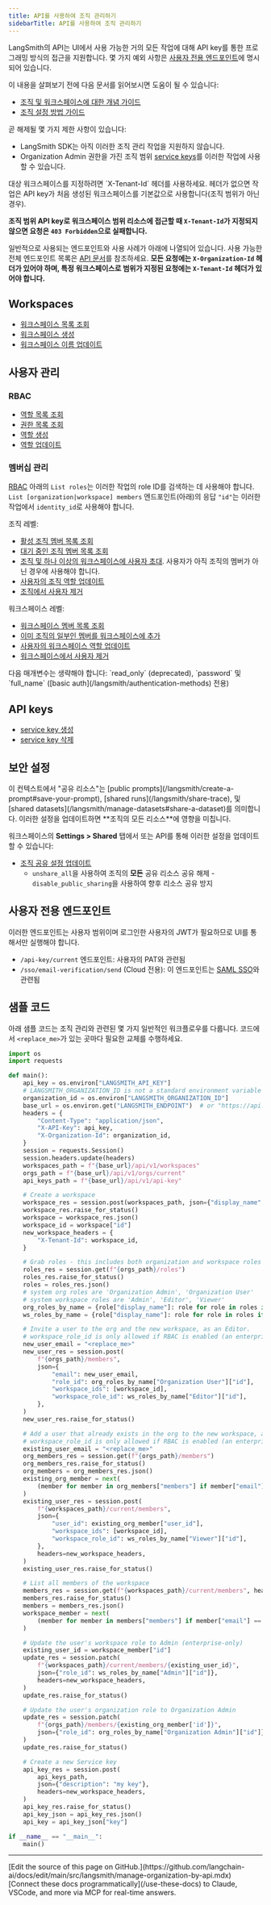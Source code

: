 ```yaml
---
title: API를 사용하여 조직 관리하기
sidebarTitle: API를 사용하여 조직 관리하기
---
```


LangSmith의 API는 UI에서 사용 가능한 거의 모든 작업에 대해 API key를 통한 프로그래밍 방식의 접근을 지원합니다. 몇 가지 예외 사항은 [사용자 전용 엔드포인트](#user-only-endpoints)에 명시되어 있습니다.

<Check>
이 내용을 살펴보기 전에 다음 문서를 읽어보시면 도움이 될 수 있습니다:

* [조직 및 워크스페이스에 대한 개념 가이드](/langsmith/administration-overview)
* [조직 설정 방법 가이드](/langsmith/set-up-a-workspace#set-up-an-organization)
</Check>

<Note>
곧 해제될 몇 가지 제한 사항이 있습니다:

* LangSmith SDK는 아직 이러한 조직 관리 작업을 지원하지 않습니다.
* Organization Admin 권한을 가진 조직 범위 [service keys](/langsmith/administration-overview#service-keys)를 이러한 작업에 사용할 수 있습니다.
</Note>

<Warning>
대상 워크스페이스를 지정하려면 `X-Tenant-Id` 헤더를 사용하세요. 헤더가 없으면 작업은 API key가 처음 생성된 워크스페이스를 기본값으로 사용합니다(조직 범위가 아닌 경우).

**조직 범위 API key로 워크스페이스 범위 리소스에 접근할 때 `X-Tenant-Id`가 지정되지 않으면 요청은 `403 Forbidden`으로 실패합니다.**
</Warning>

일반적으로 사용되는 엔드포인트와 사용 사례가 아래에 나열되어 있습니다. 사용 가능한 전체 엔드포인트 목록은 [API 문서](https://api.smith.langchain.com/redoc)를 참조하세요. **모든 요청에는 `X-Organization-Id` 헤더가 있어야 하며, 특정 워크스페이스로 범위가 지정된 요청에는 `X-Tenant-Id` 헤더가 있어야 합니다.**

## Workspaces

* [워크스페이스 목록 조회](https://api.smith.langchain.com/redoc#tag/workspaces/operation/list_workspaces_api_v1_workspaces_get)
* [워크스페이스 생성](https://api.smith.langchain.com/redoc#tag/workspaces/operation/create_workspace_api_v1_workspaces_post)
* [워크스페이스 이름 업데이트](https://api.smith.langchain.com/redoc#tag/workspaces/operation/patch_workspace_api_v1_workspaces__workspace_id__patch)

## 사용자 관리

### RBAC

* [역할 목록 조회](https://api.smith.langchain.com/redoc#tag/orgs/operation/list_organization_roles_api_v1_orgs_current_roles_get)
* [권한 목록 조회](https://api.smith.langchain.com/redoc#tag/orgs/operation/update_organization_roles_api_v1_orgs_current_roles__role_id__patch)
* [역할 생성](https://api.smith.langchain.com/redoc#tag/orgs/operation/create_organization_roles_api_v1_orgs_current_roles_post)
* [역할 업데이트](https://api.smith.langchain.com/redoc#tag/orgs/operation/update_organization_roles_api_v1_orgs_current_roles__role_id__patch)

### 멤버십 관리

[RBAC](#rbac) 아래의 `List roles`는 이러한 작업의 role ID를 검색하는 데 사용해야 합니다. `List [organization|workspace] members` 엔드포인트(아래)의 응답 `"id"`는 이러한 작업에서 `identity_id`로 사용해야 합니다.

조직 레벨:

* [활성 조직 멤버 목록 조회](https://api.smith.langchain.com/redoc#tag/orgs/operation/get_current_active_org_members_api_v1_orgs_current_members_active_get)
* [대기 중인 조직 멤버 목록 조회](https://api.smith.langchain.com/redoc#tag/orgs/operation/get_current_pending_org_members_api_v1_orgs_current_members_pending_get)
* [조직 및 하나 이상의 워크스페이스에 사용자 초대](https://api.smith.langchain.com/redoc#tag/orgs/operation/add_members_to_current_org_batch_api_v1_orgs_current_members_batch_post). 사용자가 아직 조직의 멤버가 아닌 경우에 사용해야 합니다.
* [사용자의 조직 역할 업데이트](https://api.smith.langchain.com/redoc#tag/workspaces/operation/add_member_to_current_workspace_api_v1_workspaces_current_members_post)
* [조직에서 사용자 제거](https://api.smith.langchain.com/redoc#tag/orgs/operation/remove_member_from_current_org_api_v1_orgs_current_members__identity_id__delete)

워크스페이스 레벨:

* [워크스페이스 멤버 목록 조회](https://api.smith.langchain.com/redoc#tag/workspaces/operation/get_current_workspace_members_api_v1_workspaces_current_members_get)
* [이미 조직의 일부인 멤버를 워크스페이스에 추가](https://api.smith.langchain.com/redoc#tag/workspaces/operation/add_member_to_current_workspace_api_v1_workspaces_current_members_post)
* [사용자의 워크스페이스 역할 업데이트](https://api.smith.langchain.com/redoc#tag/workspaces/operation/add_member_to_current_workspace_api_v1_workspaces_current_members_post)
* [워크스페이스에서 사용자 제거](https://api.smith.langchain.com/redoc#tag/workspaces/operation/delete_current_workspace_member_api_v1_workspaces_current_members__identity_id__delete)

<Note>
다음 매개변수는 생략해야 합니다: `read_only` (deprecated), `password` 및 `full_name` ([basic auth](/langsmith/authentication-methods) 전용)
</Note>

## API keys

* [service key 생성](https://api.smith.langchain.com/redoc#tag/api-key/operation/generate_api_key_api_v1_api_key_post)
* [service key 삭제](https://api.smith.langchain.com/redoc#tag/api-key/operation/delete_api_key_api_v1_api_key__api_key_id__delete)

## 보안 설정

<Note>
이 컨텍스트에서 "공유 리소스"는 [public prompts](/langsmith/create-a-prompt#save-your-prompt), [shared runs](/langsmith/share-trace), 및 [shared datasets](/langsmith/manage-datasets#share-a-dataset)를 의미합니다.
</Note>

<Warning>
이러한 설정을 업데이트하면 **조직의 모든 리소스**에 영향을 미칩니다.
</Warning>

워크스페이스의 **Settings > Shared** 탭에서 또는 API를 통해 이러한 설정을 업데이트할 수 있습니다:
* [조직 공유 설정 업데이트](https://api.smith.langchain.com/redoc#tag/orgs/operation/update_current_organization_info_api_v1_orgs_current_info_patch)
  * `unshare_all`을 사용하여 조직의 **모든** 공유 리소스 공유 해제 - `disable_public_sharing`을 사용하여 향후 리소스 공유 방지

## 사용자 전용 엔드포인트

이러한 엔드포인트는 사용자 범위이며 로그인한 사용자의 JWT가 필요하므로 UI를 통해서만 실행해야 합니다.

* `/api-key/current` 엔드포인트: 사용자의 PAT와 관련됨
* `/sso/email-verification/send` (Cloud 전용): 이 엔드포인트는 [SAML SSO](/langsmith/user-management)와 관련됨

## 샘플 코드

아래 샘플 코드는 조직 관리와 관련된 몇 가지 일반적인 워크플로우를 다룹니다. 코드에서 `<replace_me>`가 있는 곳마다 필요한 교체를 수행하세요.

```python
import os
import requests

def main():
    api_key = os.environ["LANGSMITH_API_KEY"]
    # LANGSMITH_ORGANIZATION_ID is not a standard environment variable in the SDK, just used for this example
    organization_id = os.environ["LANGSMITH_ORGANIZATION_ID"]
    base_url = os.environ.get("LANGSMITH_ENDPOINT")  # or "https://api.smith.langchain.com". Update appropriately for self-hosted installations or the EU region
    headers = {
        "Content-Type": "application/json",
        "X-API-Key": api_key,
        "X-Organization-Id": organization_id,
    }
    session = requests.Session()
    session.headers.update(headers)
    workspaces_path = f"{base_url}/api/v1/workspaces"
    orgs_path = f"{base_url}/api/v1/orgs/current"
    api_keys_path = f"{base_url}/api/v1/api-key"

    # Create a workspace
    workspace_res = session.post(workspaces_path, json={"display_name": "My Workspace"})
    workspace_res.raise_for_status()
    workspace = workspace_res.json()
    workspace_id = workspace["id"]
    new_workspace_headers = {
        "X-Tenant-Id": workspace_id,
    }

    # Grab roles - this includes both organization and workspace roles
    roles_res = session.get(f"{orgs_path}/roles")
    roles_res.raise_for_status()
    roles = roles_res.json()
    # system org roles are 'Organization Admin', 'Organization User'
    # system workspace roles are 'Admin', 'Editor', 'Viewer'
    org_roles_by_name = {role["display_name"]: role for role in roles if role["access_scope"] == "organization"}
    ws_roles_by_name = {role["display_name"]: role for role in roles if role["access_scope"] == "workspace"}

    # Invite a user to the org and the new workspace, as an Editor.
    # workspace_role_id is only allowed if RBAC is enabled (an enterprise feature).
    new_user_email = "<replace_me>"
    new_user_res = session.post(
        f"{orgs_path}/members",
        json={
            "email": new_user_email,
            "role_id": org_roles_by_name["Organization User"]["id"],
            "workspace_ids": [workspace_id],
            "workspace_role_id": ws_roles_by_name["Editor"]["id"],
        },
    )
    new_user_res.raise_for_status()

    # Add a user that already exists in the org to the new workspace, as a Viewer.
    # workspace_role_id is only allowed if RBAC is enabled (an enterprise feature).
    existing_user_email = "<replace_me>"
    org_members_res = session.get(f"{orgs_path}/members")
    org_members_res.raise_for_status()
    org_members = org_members_res.json()
    existing_org_member = next(
        (member for member in org_members["members"] if member["email"] == existing_user_email), None
    )
    existing_user_res = session.post(
        f"{workspaces_path}/current/members",
        json={
            "user_id": existing_org_member["user_id"],
            "workspace_ids": [workspace_id],
            "workspace_role_id": ws_roles_by_name["Viewer"]["id"],
        },
        headers=new_workspace_headers,
    )
    existing_user_res.raise_for_status()

    # List all members of the workspace
    members_res = session.get(f"{workspaces_path}/current/members", headers=new_workspace_headers)
    members_res.raise_for_status()
    members = members_res.json()
    workspace_member = next(
        (member for member in members["members"] if member["email"] == existing_user_email), None
    )

    # Update the user's workspace role to Admin (enterprise-only)
    existing_user_id = workspace_member["id"]
    update_res = session.patch(
        f"{workspaces_path}/current/members/{existing_user_id}",
        json={"role_id": ws_roles_by_name["Admin"]["id"]},
        headers=new_workspace_headers,
    )
    update_res.raise_for_status()

    # Update the user's organization role to Organization Admin
    update_res = session.patch(
        f"{orgs_path}/members/{existing_org_member['id']}",
        json={"role_id": org_roles_by_name["Organization Admin"]["id"]},
    )
    update_res.raise_for_status()

    # Create a new Service key
    api_key_res = session.post(
        api_keys_path,
        json={"description": "my key"},
        headers=new_workspace_headers,
    )
    api_key_res.raise_for_status()
    api_key_json = api_key_res.json()
    api_key = api_key_json["key"]

if __name__ == "__main__":
    main()
```

---

<Callout icon="pen-to-square" iconType="regular">
    [Edit the source of this page on GitHub.](https://github.com/langchain-ai/docs/edit/main/src/langsmith/manage-organization-by-api.mdx)
</Callout>
<Tip icon="terminal" iconType="regular">
    [Connect these docs programmatically](/use-these-docs) to Claude, VSCode, and more via MCP for    real-time answers.
</Tip>
